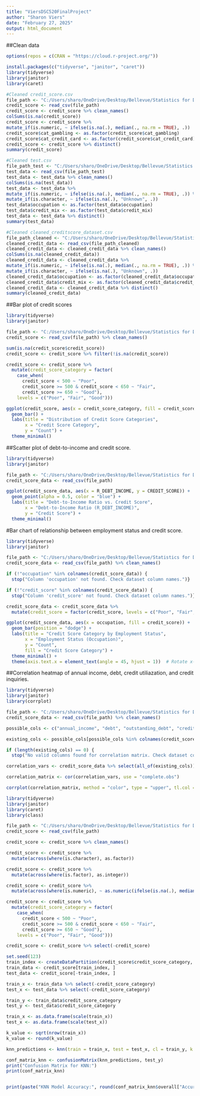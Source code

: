 ---
title: "ViersDSC520FinalProject"
author: "Sharon Viers"
date: "February 27, 2025"
output: html_document
---

##Clean data
```{r clean_data, include=TRUE, echo=TRUE, message=FALSE, warning=FALSE}

options(repos = c(CRAN = "https://cloud.r-project.org/"))

install.packages(c("tidyverse", "janitor", "caret"))
library(tidyverse)
library(janitor)
library(caret)

#Cleaned credit_score.csv
file_path <- "C:/Users/sharo/OneDrive/Desktop/Bellevue/Statistics for Data Science/credit_score.csv"
credit_score <- read_csv(file_path)
credit_score <- credit_score %>% clean_names()
colSums(is.na(credit_score))
credit_score <- credit_score %>%
mutate_if(is.numeric, ~ ifelse(is.na(.), median(., na.rm = TRUE), .))
credit_score$cat_gambling <- as.factor(credit_score$cat_gambling)
credit_score$cat_credit_card <- as.factor(credit_score$cat_credit_card)
credit_score <- credit_score %>% distinct()
summary(credit_score)

#Cleaned test.csv
file_path_test <- "C:/Users/sharo/OneDrive/Desktop/Bellevue/Statistics for Data Science/test.csv"
test_data <- read_csv(file_path_test)
test_data <- test_data %>% clean_names()
colSums(is.na(test_data))
test_data <- test_data %>%
mutate_if(is.numeric, ~ ifelse(is.na(.), median(., na.rm = TRUE), .)) %>%
mutate_if(is.character, ~ ifelse(is.na(.), "Unknown", .))
test_data$occupation <- as.factor(test_data$occupation)
test_data$credit_mix <- as.factor(test_data$credit_mix)
test_data <- test_data %>% distinct()
summary(test_data)

#Cleaned cleaned_creditscore_dataset.csv
file_path_cleaned <- "C:/Users/sharo/OneDrive/Desktop/Bellevue/Statistics for Data Science/cleaned_creditscore_dataset.csv"
cleaned_credit_data <- read_csv(file_path_cleaned)
cleaned_credit_data <- cleaned_credit_data %>% clean_names()
colSums(is.na(cleaned_credit_data))
cleaned_credit_data <- cleaned_credit_data %>%
mutate_if(is.numeric, ~ ifelse(is.na(.), median(., na.rm = TRUE), .)) %>%
mutate_if(is.character, ~ ifelse(is.na(.), "Unknown", .))
cleaned_credit_data$occupation <- as.factor(cleaned_credit_data$occupation)
cleaned_credit_data$credit_mix <- as.factor(cleaned_credit_data$credit_mix)
cleaned_credit_data <- cleaned_credit_data %>% distinct()
summary(cleaned_credit_data)
```

##Bar plot of credit scores
```{r bar_plot_credit_scores, include=TRUE, echo=TRUE, message=FALSE, warning=FALSE}

library(tidyverse)
library(janitor)

file_path <- "C:/Users/sharo/OneDrive/Desktop/Bellevue/Statistics for Data Science/credit_score.csv"
credit_score <- read_csv(file_path) %>% clean_names()

sum(is.na(credit_score$credit_score))
credit_score <- credit_score %>% filter(!is.na(credit_score))

credit_score <- credit_score %>%
  mutate(credit_score_category = factor(
    case_when(
      credit_score < 500 ~ "Poor",
      credit_score >= 500 & credit_score < 650 ~ "Fair",
      credit_score >= 650 ~ "Good"),
    levels = c("Poor", "Fair", "Good")))

ggplot(credit_score, aes(x = credit_score_category, fill = credit_score_category)) +
  geom_bar() +
  labs(title = "Distribution of Credit Score Categories",
       x = "Credit Score Category",
       y = "Count") +
  theme_minimal()
```

##Scatter plot of debt-to-income and credit score.
```{r scatter_plot_debt_income, include=TRUE, echo=TRUE, message=FALSE, warning=FALSE}

library(tidyverse)
library(janitor)

file_path <- "C:/Users/sharo/OneDrive/Desktop/Bellevue/Statistics for Data Science/credit_score.csv"
credit_score_data <- read_csv(file_path)

ggplot(credit_score_data, aes(x = R_DEBT_INCOME, y = CREDIT_SCORE)) +
  geom_point(alpha = 0.5, color = "blue") +
  labs(title = "Debt-to-Income Ratio vs. Credit Score",
       x = "Debt-to-Income Ratio (R_DEBT_INCOME)",
       y = "Credit Score") +
  theme_minimal()
```

#Bar chart of relationship between employment status and credit score.
```{r bar_chart_employment_credit, include=TRUE, echo=TRUE, message=FALSE, warning=FALSE}

library(tidyverse)
library(janitor)

file_path <- "C:/Users/sharo/OneDrive/Desktop/Bellevue/Statistics for Data Science/cleaned_creditscore_dataset.csv"
credit_score_data <- read_csv(file_path) %>% clean_names()

if (!"occupation" %in% colnames(credit_score_data)) {
  stop("Column 'occupation' not found. Check dataset column names.")}

if (!"credit_score" %in% colnames(credit_score_data)) {
  stop("Column 'credit_score' not found. Check dataset column names.")}

credit_score_data <- credit_score_data %>%
  mutate(credit_score = factor(credit_score, levels = c("Poor", "Fair", "Good")))

ggplot(credit_score_data, aes(x = occupation, fill = credit_score)) +
  geom_bar(position = "dodge") +
  labs(title = "Credit Score Category by Employment Status",
       x = "Employment Status (Occupation)",
       y = "Count",
       fill = "Credit Score Category") +
  theme_minimal() +
  theme(axis.text.x = element_text(angle = 45, hjust = 1))  # Rotate x-axis labels for readability
```

##Correlation heatmap of annual income, debt, credit utiliazation, and credit inquiries.
```{r correlation_heatmap, include=TRUE, echo=TRUE, message=FALSE, warning=FALSE}

library(tidyverse)
library(janitor)
library(corrplot)

file_path <- "C:/Users/sharo/OneDrive/Desktop/Bellevue/Statistics for Data Science/cleaned_creditscore_dataset.csv"
credit_score_data <- read_csv(file_path) %>% clean_names()

possible_cols <- c("annual_income", "debt", "outstanding_debt", "credit_utilization_ratio", "num_credit_inquiries")

existing_cols <- possible_cols[possible_cols %in% colnames(credit_score_data)]

if (length(existing_cols) == 0) {
  stop("No valid columns found for correlation matrix. Check dataset column names.")}

correlation_vars <- credit_score_data %>% select(all_of(existing_cols))

correlation_matrix <- cor(correlation_vars, use = "complete.obs")

corrplot(correlation_matrix, method = "color", type = "upper", tl.col = "black", tl.cex = 0.8, col = colorRampPalette(c("red", "white", "blue"))(200))
```

```{r knn_model, include=TRUE, echo=TRUE, message=FALSE, warning=FALSE}

library(tidyverse)
library(janitor)
library(caret)
library(class)  

file_path <- "C:/Users/sharo/OneDrive/Desktop/Bellevue/Statistics for Data Science/credit_score.csv"
credit_score <- read_csv(file_path)

credit_score <- credit_score %>% clean_names()

credit_score <- credit_score %>%
  mutate(across(where(is.character), as.factor))

credit_score <- credit_score %>%
  mutate(across(where(is.factor), as.integer))

credit_score <- credit_score %>%
  mutate(across(where(is.numeric), ~ as.numeric(ifelse(is.na(.), median(., na.rm = TRUE), .))))

credit_score <- credit_score %>%
  mutate(credit_score_category = factor(
    case_when(
      credit_score < 500 ~ "Poor",
      credit_score >= 500 & credit_score < 650 ~ "Fair",
      credit_score >= 650 ~ "Good"),
    levels = c("Poor", "Fair", "Good")))

credit_score <- credit_score %>% select(-credit_score)

set.seed(123)
train_index <- createDataPartition(credit_score$credit_score_category, p = 0.8, list = FALSE)
train_data <- credit_score[train_index, ]
test_data <- credit_score[-train_index, ]

train_x <- train_data %>% select(-credit_score_category)
test_x <- test_data %>% select(-credit_score_category)

train_y <- train_data$credit_score_category
test_y <- test_data$credit_score_category

train_x <- as.data.frame(scale(train_x))
test_x <- as.data.frame(scale(test_x))

k_value <- sqrt(nrow(train_x))  
k_value <- round(k_value)  

knn_predictions <- knn(train = train_x, test = test_x, cl = train_y, k = k_value)

conf_matrix_knn <- confusionMatrix(knn_predictions, test_y)
print("Confusion Matrix for KNN:")
print(conf_matrix_knn)


print(paste("KNN Model Accuracy:", round(conf_matrix_knn$overall["Accuracy"] * 100, 2), "%"))
```
